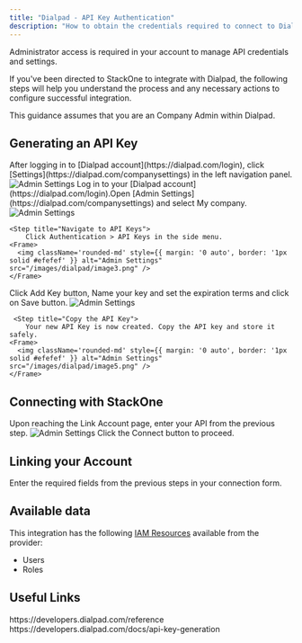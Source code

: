 ```yaml
---
title: "Dialpad - API Key Authentication"
description: "How to obtain the credentials required to connect to Dialpad."
---
```



<Note>
  Administrator access is required in your account to manage API credentials and settings.
</Note>

If you've been directed to StackOne to integrate with Dialpad, the following steps will help you understand the process and any necessary actions to configure successful integration.

This guidance assumes that you are an Company Admin within Dialpad.

## Generating an API Key

<Steps>
  <Step title="Login in to Dialpad">
    After logging in to [Dialpad account](https://dialpad.com/login), click [Settings](https://dialpad.com/companysettings) in the left navigation panel.
    <Frame>
      <img className='rounded-md' style={{ margin: '0 auto', border: '1px solid #efefef' }} alt="Admin Settings" src="/images/dialpad/image1.png" />
    </Frame>
  </Step>
  
  <Step title="Select My company">
    Log in to your [Dialpad account](https://dialpad.com/login).Open [Admin Settings](https://dialpad.com/companysettings) and select My company.
    <Frame>
      <img className='rounded-md' style={{ margin: '0 auto', border: '1px solid #efefef' }} alt="Admin Settings" src="/images/dialpad/image2.png" />
    </Frame>
  </Step>

    <Step title="Navigate to API Keys">
        Click Authentication > API Keys in the side menu.
    <Frame>
      <img className='rounded-md' style={{ margin: '0 auto', border: '1px solid #efefef' }} alt="Admin Settings" src="/images/dialpad/image3.png" />
    </Frame>
  </Step>

   <Step title="Add API Key">
        Click Add Key button, Name your key and set the expiration terms and click on Save button.
    <Frame>
      <img className='rounded-md' style={{ margin: '0 auto', border: '1px solid #efefef' }} alt="Admin Settings" src="/images/dialpad/image4.png" />
    </Frame>
  </Step>

     <Step title="Copy the API Key">
        Your new API Key is now created. Copy the API key and store it safely.
    <Frame>
      <img className='rounded-md' style={{ margin: '0 auto', border: '1px solid #efefef' }} alt="Admin Settings" src="/images/dialpad/image5.png" />
    </Frame>
  </Step>

  </Steps>

## Connecting with StackOne

<Steps> 
  <Step title="Enter API Key">
    Upon reaching the Link Account page, enter your API from the previous step.
    <Frame>
      <img className='rounded-md' style={{ margin: '0 auto', border: '1px solid #efefef' }} alt="Admin Settings" src="/images/dialpad/image6.png" />
    </Frame>
  </Step>

  <Step title="Connect">
    Click the Connect button to proceed.
  </Step>
</Steps>
 

## Linking your Account

Enter the required fields from the previous steps in your connection form.

<IntegrationFooter />


## Available data

This integration has the following [IAM Resources](https://docs.stackone.com/reference/iam_list_users) available from the provider:
<ul>
 <li>Users</li>
 <li>Roles</li>
</ul>


## Useful Links
<Card title="API Reference" icon="link" href="https://developers.dialpad.com/reference/download-api-collection">
    https://developers.dialpad.com/reference
</Card>
<Card title="Manual API Key Generation" icon="link" href="https://developers.dialpad.com/docs/api-key-generation">
    https://developers.dialpad.com/docs/api-key-generation
</Card>
